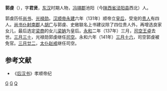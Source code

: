 '''郭虔'''（{{bd|？||？||catIdx=K郭}}），字'''君贤'''，[[东汉|东汉]]时期人物，[[冯翊郡|冯翊郡]]池阳（今[[陕西省|陕西省]][[泾阳县|泾阳县]]西北）人。

郭虔历任[[尚书|尚书]]、[[光禄勋|光禄勋]]。[[汉顺帝|汉顺帝]][[永建_(东汉)|永建]]六年（131年）顺帝立[[皇后|皇后]]，受宠的[[贵人|贵人]]有四人。[[尚书仆射|尚书仆射]][[南郡|南郡]]人[[胡广|胡广]]与郭虔、史敞联名上书建议除了四位贵人外，再增选良家女儿，最后选定[[梁商|梁商]]的女儿[[順烈皇后|梁妠]]为皇后。[[永和_(东汉)|永和]]二年（137年）三月，[[司空|司空]][[王卓|王卓]]去世。[[三月三十|三月三十]]，光禄勋郭虔继任[[司空|司空]]。永和六年（141年）[[三月十六|三月十六]]，司空郭虔被免官。[[三月廿二|三月廿二]]，[[太仆|太仆]][[赵戒|赵戒]]继任司空。
==参考文献==
*《[[后汉书|后汉书]]》孝顺帝纪
{{東漢大司空司空}}
[[分类:东汉司空|G]]
[[分类:泾阳人|G]]
[[分类:郭姓|Q]]